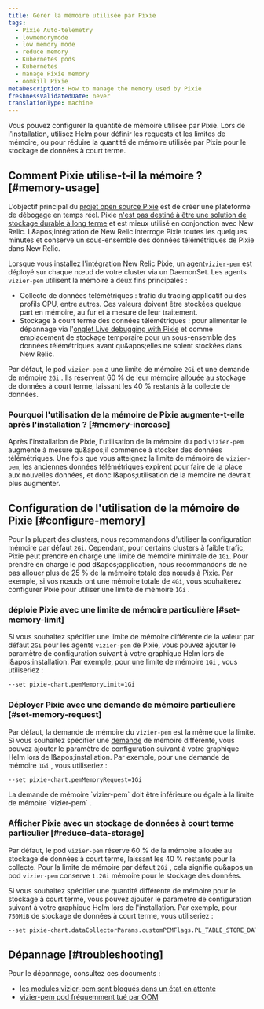 ```yaml
---
title: Gérer la mémoire utilisée par Pixie
tags:
  - Pixie Auto-telemetry
  - lowmemorymode
  - low memory mode
  - reduce memory
  - Kubernetes pods
  - Kubernetes
  - manage Pixie memory
  - oomkill Pixie
metaDescription: How to manage the memory used by Pixie
freshnessValidatedDate: never
translationType: machine
---
```


Vous pouvez configurer la quantité de mémoire utilisée par Pixie. Lors de l'installation, utilisez Helm pour définir les requests et les limites de mémoire, ou pour réduire la quantité de mémoire utilisée par Pixie pour le stockage de données à court terme.

## Comment Pixie utilise-t-il la mémoire ? [#memory-usage]

L’objectif principal du [projet open source Pixie](https://github.com/pixie-io/pixie) est de créer une plateforme de débogage en temps réel. Pixie [n'est pas destiné à être une solution de stockage durable à long terme](https://docs.px.dev/about-pixie/faq/#data-collection-how-much-data-does-pixie-store) et est mieux utilisé en conjonction avec New Relic. L&amp;apos;intégration de New Relic interroge Pixie toutes les quelques minutes et conserve un sous-ensemble des données télémétriques de Pixie dans New Relic.

Lorsque vous installez l'intégration New Relic Pixie, un [agent`vizier-pem` ](https://docs.px.dev/reference/architecture/#vizier)est déployé sur chaque nœud de votre cluster via un DaemonSet. Les agents `vizier-pem` utilisent la mémoire à deux fins principales :

* Collecte de données télémétriques : trafic du tracing applicatif ou des profils CPU, entre autres. Ces valeurs doivent être stockées quelque part en mémoire, au fur et à mesure de leur traitement.
* Stockage à court terme des données télémétriques : pour alimenter le dépannage via l'[onglet Live debugging with Pixie](/docs/kubernetes-pixie/auto-telemetry-pixie/understand-use-data/live-debugging-with-pixie) et comme emplacement de stockage temporaire pour un sous-ensemble des données télémétriques avant qu&amp;apos;elles ne soient stockées dans New Relic.

Par défaut, le pod `vizier-pem` a une limite de mémoire `2Gi` et une demande de mémoire `2Gi` . Ils réservent 60 % de leur mémoire allouée au stockage de données à court terme, laissant les 40 % restants à la collecte de données.

### Pourquoi l'utilisation de la mémoire de Pixie augmente-t-elle après l'installation ? [#memory-increase]

Après l'installation de Pixie, l'utilisation de la mémoire du pod `vizier-pem` augmente à mesure qu&amp;apos;il commence à stocker des données télémétriques. Une fois que vous atteignez la limite de mémoire de `vizier-pem`, les anciennes données télémétriques expirent pour faire de la place aux nouvelles données, et donc l&amp;apos;utilisation de la mémoire ne devrait plus augmenter.

## Configuration de l'utilisation de la mémoire de Pixie [#configure-memory]

Pour la plupart des clusters, nous recommandons d'utiliser la configuration mémoire par défaut `2Gi`. Cependant, pour certains clusters à faible trafic, Pixie peut prendre en charge une limite de mémoire minimale de `1Gi`. Pour prendre en charge le pod d&amp;apos;application, nous recommandons de ne pas allouer plus de 25 % de la mémoire totale des nœuds à Pixie. Par exemple, si vos nœuds ont une mémoire totale de `4Gi`, vous souhaiterez configurer Pixie pour utiliser une limite de mémoire `1Gi` .

### déploie Pixie avec une limite de mémoire particulière [#set-memory-limit]

Si vous souhaitez spécifier une limite de mémoire différente de la valeur par défaut `2Gi` pour les agents `vizier-pem` de Pixie, vous pouvez ajouter le paramètre de configuration suivant à votre graphique Helm lors de l&amp;apos;installation. Par exemple, pour une limite de mémoire `1Gi` , vous utiliseriez :

```sh
--set pixie-chart.pemMemoryLimit=1Gi
```

### Déployer Pixie avec une demande de mémoire particulière [#set-memory-request]

Par défaut, la demande de mémoire du `vizier-pem` est la même que la limite. Si vous souhaitez spécifier une [demande](https://kubernetes.io/docs/concepts/configuration/manage-resources-containers/#requests-and-limits) de mémoire différente, vous pouvez ajouter le paramètre de configuration suivant à votre graphique Helm lors de l&amp;apos;installation. Par exemple, pour une demande de mémoire `1Gi` , vous utiliseriez :

```sh
--set pixie-chart.pemMemoryRequest=1Gi
```

<Callout variant="important">
  La demande de mémoire `vizier-pem` doit être inférieure ou égale à la limite de mémoire `vizier-pem` .
</Callout>

### Afficher Pixie avec un stockage de données à court terme particulier [#reduce-data-storage]

Par défaut, le pod `vizier-pem` réserve 60 % de la mémoire allouée au stockage de données à court terme, laissant les 40 % restants pour la collecte. Pour la limite de mémoire par défaut `2Gi` , cela signifie qu&amp;apos;un pod `vizier-pem` conserve `1.2Gi` mémoire pour le stockage des données.

Si vous souhaitez spécifier une quantité différente de mémoire pour le stockage à court terme, vous pouvez ajouter le paramètre de configuration suivant à votre graphique Helm lors de l'installation. Par exemple, pour `750MiB` de stockage de données à court terme, vous utiliseriez :

```sh
--set pixie-chart.dataCollectorParams.customPEMFlags.PL_TABLE_STORE_DATA_LIMIT_MB=750
```

## Dépannage [#troubleshooting]

Pour le dépannage, consultez ces documents :

* [les modules vizier-pem sont bloqués dans un état en attente](/docs/kubernetes-pixie/auto-telemetry-pixie/troubleshooting/pods-stuck-pending)
* [vizier-pem pod fréquemment tué par OOM](/docs/kubernetes-pixie/auto-telemetry-pixie/troubleshooting/pods-frequently-oomkilled)